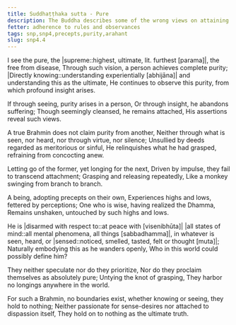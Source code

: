 ```yaml
---
title: Suddhaṭṭhaka sutta - Pure
description: The Buddha describes some of the wrong views on attaining purity as well as the the state of an Arahant in these verses.
fetter: adherence to rules and observances
tags: snp,snp4,precepts,purity,arahant
slug: snp4.4
---
```


I see the pure, the |supreme::highest, ultimate, lit. furthest [parama]|, the free from disease,
Through such vision, a person achieves complete purity;
|Directly knowing::understanding experientially [abhijāna]| and understanding this as the ultimate,
He continues to observe this purity, from which profound insight arises.

If through seeing, purity arises in a person,
Or through insight, he abandons suffering;
Though seemingly cleansed, he remains attached,
His assertions reveal such views.

A true Brahmin does not claim purity from another,
Neither through what is seen, nor heard, nor through virtue, nor silence;
Unsullied by deeds regarded as meritorious or sinful,
He relinquishes what he had grasped, refraining from concocting anew.

Letting go of the former, yet longing for the next,
Driven by impulse, they fail to transcend attachment;
Grasping and releasing repeatedly,
Like a monkey swinging from branch to branch.

A being, adopting precepts on their own,
Experiences highs and lows, fettered by perceptions;
One who is wise, having realized the Dhamma,
Remains unshaken, untouched by such highs and lows.

He is |disarmed with respect to::at peace with [visenibhūta]| |all states of mind::all mental phenomena, all things [sabbadhamma]|,
in whatever is seen, heard, or |sensed::noticed, smelled, tasted, felt or thought [muta]|;
Naturally embodying this as he wanders openly,
Who in this world could possibly define him?

They neither speculate nor do they prioritize,
Nor do they proclaim themselves as absolutely pure;
Untying the knot of grasping,
They harbor no longings anywhere in the world.

For such a Brahmin, no boundaries exist,
whether knowing or seeing, they hold to nothing;
Neither passionate for sense-desires nor attached to dispassion itself,
They hold on to nothing as the ultimate truth.